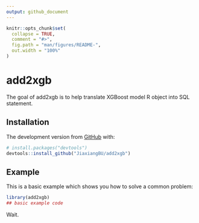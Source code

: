```yaml
---
output: github_document
---
```


<!-- README.md is generated from README.Rmd. Please edit that file -->

```r
knitr::opts_chunk$set(
  collapse = TRUE,
  comment = "#>",
  fig.path = "man/figures/README-",
  out.width = "100%"
)
```
# add2xgb

<!-- badges: start -->
<!-- badges: end -->

The goal of add2xgb is to help translate XGBoost model R object into SQL statement.

## Installation

The development version from [GitHub](https://github.com/) with:

``` r
# install.packages("devtools")
devtools::install_github("JiaxiangBU/add2xgb")
```

## Example

This is a basic example which shows you how to solve a common problem:

```r
library(add2xgb)
## basic example code
```

Wait.
